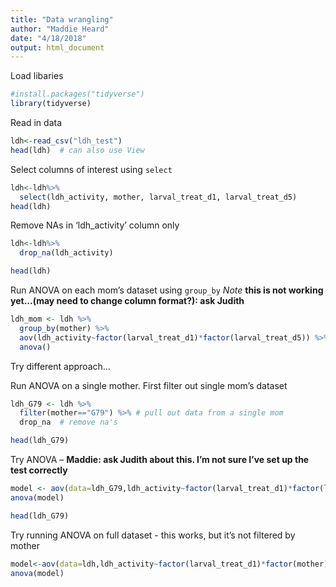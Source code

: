 ```yaml
---
title: "Data wrangling"
author: "Maddie Heard"
date: "4/18/2018"
output: html_document
---
```


Load libaries
```r
#install.packages("tidyverse")
library(tidyverse)
```

Read in data
```r
ldh<-read_csv("ldh_test")
head(ldh)  # can also use View
```

Select columns of interest using `select`
```r
ldh<-ldh%>%
  select(ldh_activity, mother, larval_treat_d1, larval_treat_d5)
head(ldh)
```

Remove NAs in 'ldh_activity' column only
```r
ldh<-ldh%>%
  drop_na(ldh_activity)

head(ldh)
```


Run ANOVA on each mom's dataset using `group_by`
*Note ***this is not working yet...(may need to change column format?): ask Judith**
```r
ldh_mom <- ldh %>%
  group_by(mother) %>%
  aov(ldh_activity~factor(larval_treat_d1)*factor(larval_treat_d5)) %>%
  anova()
``` 
 
 Try different approach...
 
 Run ANOVA on a single mother. First filter out single mom's dataset
```r
ldh_G79 <- ldh %>%
  filter(mother=="G79") %>% # pull out data from a single mom
  drop_na  # remove na's

head(ldh_G79)
```

Try ANOVA -- **Maddie: ask Judith about this. I'm not sure I've set up the test correctly**
```r
model <- aov(data=ldh_G79,ldh_activity~factor(larval_treat_d1)*factor(larval_treat_d5))
anova(model)

head(ldh_G79)
```

Try running ANOVA on full dataset - this works, but it's not filtered by mother
```r
model<-aov(data=ldh,ldh_activity~factor(larval_treat_d1)*factor(mother))
anova(model)
```

